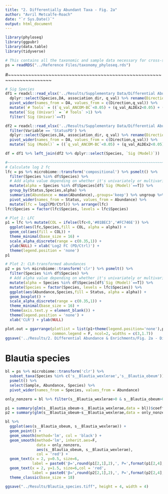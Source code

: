 ```yaml
---
title: "2. Differentially Abundant Taxa - Fig. 2a"
author: "Avril Metcalfe-Roach"
date: "`r Sys.Date()`"
output: html_document
---
```


```r
library(phyloseq)
library(ggpubr)
library(data.table)
library(tidyverse)

# This contains all the taxonomic and sample data necessary for cross-sectional analyses.
ps = readRDS("../Reference Files/taxonomy_phyloseq.rds")
```

#~~~~~~~~~~~~~~~~~~~~~~~~~~~~~~~~~~~~~~~~~~~~~~~~~~~~~~~~~~~~~~~~~~~~~

```r
# Sig Species
df1 = readxl::read_xlsx('../Results/Supplementary Data/Differential Abundance/Taxonomy_Univar_Stats.xlsx',sheet = 'Species') %>% 
  dplyr::select(Species,DA, association_dir, q_val) %>% rename(Direction= association_dir) %>% 
  pivot_wider(names_from = DA, values_from = c(Direction,q_val)) %>% 
  mutate(`# Tools` = ((`q_val_ANCOM-BC`<0.05) + (q_val_ALDEx2<0.05) + (q_val_Maaslin2<0.05))) %>% 
  mutate(`Sig (Univar)` = `# Tools` >1) %>% 
  filter(`Sig (Univar)`==T)

df2 = readxl::read_xlsx('../Results/Supplementary Data/Differential Abundance/Taxonomy_Multivar_Stats.xlsx',sheet = 'Species') %>% 
  filter(Variable == 'StatusPD') %>% 
  dplyr::select(Species,DA, association_dir, q_val) %>% rename(Direction= association_dir) %>% 
  pivot_wider(names_from = DA, values_from = c(Direction,q_val)) %>% 
  mutate(`Sig (Model)` = ((`q_val_ANCOM-BC`<0.05) + (q_val_ALDEx2<0.05) + (q_val_Maaslin2<0.05) >1))

df = df1 %>% left_join(df2 %>% dplyr::select(Species, `Sig (Model)`))

#~~~~~~~~~~~~~~~~~~~~~~~~~~~~~~~~~~~~~~~~~~~~~~~~~~~~~~~~~~~~~~~~~~~~~~~~~~~~~~~~~~~
# Calculate log 2 fc
lfc = ps %>% microbiome::transform('compositional') %>% psmelt() %>% 
  filter(Species %in% df$Species) %>%
  # Add alpha value depending on whether it's univariately or multivariately sig
  mutate(alpha = Species %in% df$Species[df$`Sig (Model)`==T]) %>% 
  group_by(Status,Species,alpha) %>% 
  summarize(Abundance = mean(Abundance),.groups='keep') %>% ungroup %>% 
  pivot_wider(names_from = Status, values_from = Abundance) %>% 
  mutate(lfc = log2(PD/Ctrl)) %>% arrange(lfc)
lfc$Species = factor(lfc$Species, levels = lfc$Species)

# Plot 1: LFC
p1 = lfc %>% mutate(COL = ifelse(lfc<0,'#01BEC3','#FC746E')) %>% 
  ggplot(aes(lfc,Species,fill = COL, alpha = alpha)) +
  geom_col(aes(fill = COL)) +
  theme_minimal(base_size = 16) +
  scale_alpha_discrete(range = c(0.35,1)) +
  ylab(NULL) + xlab('Log2 FC (PD/Ctrl)') +
  theme(legend.position = 'none')
p1

# Plot 2: CLR-transformed abundances
p2 = ps %>% microbiome::transform('clr') %>% psmelt() %>% 
  filter(Species %in% df$Species) %>%
  # Add alpha value depending on whether it's univariately or multivariately sig
  mutate(alpha = Species %in% df$Species[df$`Sig (Model)`==T]) %>% 
  mutate(Species = factor(Species, levels = lfc$Species)) %>% 
  ggplot(aes(Abundance,Species,fill = Status, alpha = alpha)) +
  geom_boxplot() +
  scale_alpha_discrete(range = c(0.35,1)) +
  theme_minimal(base_size = 16) +
  theme(axis.text.y = element_blank()) +
  theme(legend.position = 'none') +
  xlab('CLR') + ylab(NULL)

plot.out = ggarrange(plotlist = list(p1+theme(legend.position='none'),p2),
                     common.legend = F, ncol=2, widths = c(3,1.7))
ggsave('../Results/2. Differential Abundance & Enrichments/Fig. 2a - Differentially Abundant Species.png', height = 5.5, width =10)
```
# Blautia species

```r
bl = ps %>% microbiome::transform('clr') %>% 
  subset_taxa(Species %in% c('s__Blautia_wexlerae','s__Blautia_obeum')) %>% 
  psmelt() %>% 
  select(Sample, Abundance, Species) %>% 
  pivot_wider(names_from = Species, values_from = Abundance) 

only_nonzero = bl %>% filter(s__Blautia_wexlerae>0 & s__Blautia_obeum>0)

p1 = summary(glm(s__Blautia_obeum~s__Blautia_wexlerae,data = bl))$coefficients
p2 = summary(glm(s__Blautia_obeum~s__Blautia_wexlerae,data = only_nonzero))$coefficients

bl %>% 
  ggplot(aes(s__Blautia_obeum, s__Blautia_wexlerae)) +
  geom_point() +
  geom_smooth(method='lm', col = 'black') +
  geom_smooth(method='lm', inherit.aes=F, 
              data = only_nonzero, 
              aes(s__Blautia_obeum, s__Blautia_wexlerae),
              col = 'red') +
  geom_text(x = 2, y=0.5, size=6,
            label = paste0('β=',round(p1[2,1],2),', P=',format(p1[2,4],digits = 2,scientific = T))) +
  geom_text(x = 2, y=1.5, size=6,col = 'red',
            label = paste0('β=',round(p2[2,1],2),', P=',format(p2[2,4],digits = 2,scientific = T))) +
  theme_classic(base_size = 18)

ggsave("../Results/Blautia_species.tiff", height = 4, width = 4)
```

